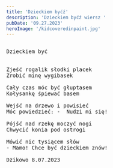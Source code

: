 ```yaml
---
title: 'Dzieckiem byćź'
description: 'Dzieckiem byćź wiersz '
pubDate: '09.27.2023'
heroImage: '/kidcoveredinpaint.jpg'
---
```

<pre>

Dzieckiem być 


Zjeść rogalik słodki placek
Zrobić minę wygibasek

Cały czas móc być głuptasem
Kołysankę śpiewać basem

Wejść na drzewo i powisieć
Móc powiedzieć: -  Nudzi mi się! 

Pójść nad rzekę moczyć nogi
Chwycić konia pod ostrogi

Mówić nic tysiącem słów
- Mamo! Chce być dzieckiem znów!

Dzikowo 8.07.2023

</pre>
